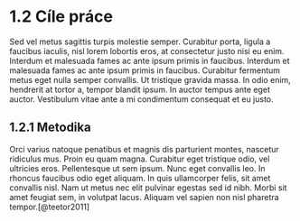 # 1.2 Cíle práce

Sed vel metus sagittis turpis molestie semper. Curabitur porta, ligula a faucibus iaculis, nisl lorem lobortis eros, at consectetur justo nisi eu enim. Interdum et malesuada fames ac ante ipsum primis in faucibus. Interdum et malesuada fames ac ante ipsum primis in faucibus. Curabitur fermentum metus eget nulla semper convallis. Ut tristique gravida massa. In odio enim, hendrerit at tortor a, tempor blandit ipsum. In auctor tempus ante eget auctor. Vestibulum vitae ante a mi condimentum consequat et eu justo. 

## 1.2.1 Metodika

Orci varius natoque penatibus et magnis dis parturient montes, nascetur ridiculus mus. Proin eu quam magna. Curabitur eget tristique odio, vel ultricies eros. Pellentesque ut sem ipsum. Nunc eget convallis leo. In rhoncus faucibus odio eget aliquam. In quis ullamcorper felis, sit amet convallis nisl. Nam ut metus nec elit pulvinar egestas sed id nibh. Morbi sit amet feugiat sem, in volutpat lacus. Aliquam vel sapien non nisl pharetra tempor.[@teetor2011]
